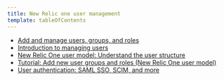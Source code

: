 ```yaml
---
title: New Relic one user management
template: tableOfContents
---
```


* [Add and manage users, groups, and roles](/docs/accounts/accounts-billing/new-relic-one-user-management/add-manage-users-groups-roles)
* [Introduction to managing users](/docs/accounts/accounts-billing/new-relic-one-user-management/introduction-managing-users)
* [New Relic One user model: Understand the user structure](/docs/accounts/accounts-billing/new-relic-one-user-management/new-relic-one-user-model-understand-user-structure)
* [Tutorial: Add new user groups and roles (New Relic One user model)](/docs/accounts/accounts-billing/new-relic-one-user-management/tutorial-add-new-user-groups-roles-new-relic-one-user-model)
* [User authentication: SAML SSO, SCIM, and more](/docs/accounts/accounts-billing/new-relic-one-user-management/user-authentication-saml-sso-scim-more)
